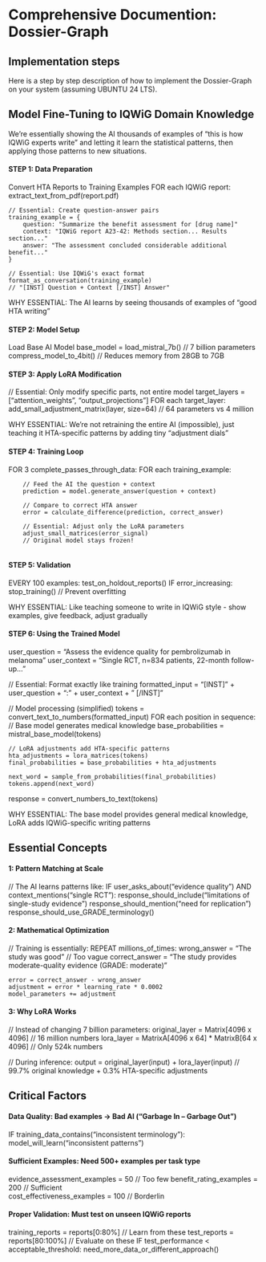 # Comprehensive Documention: Dossier-Graph


## Implementation steps

Here is a step by step description of how to implement the Dossier-Graph on your system (assuming UBUNTU 24 LTS).

## Model Fine-Tuning to IQWiG Domain Knowledge

We're essentially showing the AI thousands of examples of "this is how IQWiG experts write" and letting it learn the statistical patterns, then applying those patterns to new situations.

#### STEP 1:  Data Preparation
Convert HTA Reports to Training Examples
FOR each IQWiG report:
    extract_text_from_pdf(report.pdf)
    
    // Essential: Create question-answer pairs
    training_example = {
        question: "Summarize the benefit assessment for [drug name]"
        context: "IQWiG report A23-42: Methods section... Results section..."  
        answer: "The assessment concluded considerable additional benefit..."
    }
    
    // Essential: Use IQWiG's exact format
    format_as_conversation(training_example)
    // "[INST] Question + Context [/INST] Answer"

WHY ESSENTIAL: The AI learns by seeing thousands of examples of "good HTA writing"

#### STEP 2: Model Setup
Load Base AI Model
base_model = load_mistral_7b()  // 7 billion parameters
compress_model_to_4bit()        // Reduces memory from 28GB to 7GB


#### STEP 3: Apply LoRA Modification
// Essential: Only modify specific parts, not entire model
target_layers = ["attention_weights", "output_projections"] 
FOR each target_layer:
    add_small_adjustment_matrix(layer, size=64)  // 64 parameters vs 4 million

WHY ESSENTIAL: We're not retraining the entire AI (impossible), just teaching it 
HTA-specific patterns by adding tiny "adjustment dials"


#### STEP 4: Training Loop
FOR 3 complete_passes_through_data:
    FOR each training_example:
        
        // Feed the AI the question + context
        prediction = model.generate_answer(question + context)
        
        // Compare to correct HTA answer
        error = calculate_difference(prediction, correct_answer)
        
        // Essential: Adjust only the LoRA parameters
        adjust_small_matrices(error_signal)
        // Original model stays frozen!
        
#### STEP 5: Validation  
EVERY 100 examples:
    test_on_holdout_reports()
    IF error_increasing:
        stop_training()  // Prevent overfitting

WHY ESSENTIAL: Like teaching someone to write in IQWiG style - show examples, 
give feedback, adjust gradually

#### STEP 6: Using the Trained Model
user_question = "Assess the evidence quality for pembrolizumab in melanoma"
user_context = "Single RCT, n=834 patients, 22-month follow-up..."

// Essential: Format exactly like training
formatted_input = "[INST] " + user_question + "\n\nContext: " + user_context + " [/INST]"

// Model processing (simplified)
tokens = convert_text_to_numbers(formatted_input)
FOR each position in sequence:
    // Base model generates medical knowledge
    base_probabilities = mistral_base_model(tokens)
    
    // LoRA adjustments add HTA-specific patterns  
    hta_adjustments = lora_matrices(tokens)
    final_probabilities = base_probabilities + hta_adjustments
    
    next_word = sample_from_probabilities(final_probabilities)
    tokens.append(next_word)

response = convert_numbers_to_text(tokens)

WHY ESSENTIAL: The base model provides general medical knowledge, 
LoRA adds IQWiG-specific writing patterns

## Essential Concepts

#### 1: Pattern Matching at Scale

// The AI learns patterns like:
IF user_asks_about("evidence quality") AND context_mentions("single RCT"):
    response_should_include("limitations of single-study evidence")
    response_should_mention("need for replication") 
    response_should_use_GRADE_terminology()


#### 2: Mathematical Optimization

// Training is essentially:
REPEAT millions_of_times:
    wrong_answer = "The study was good"  // Too vague
    correct_answer = "The study provides moderate-quality evidence (GRADE: moderate)"
    
    error = correct_answer - wrong_answer
    adjustment = error * learning_rate * 0.0002
    model_parameters += adjustment
    
#### 3: Why LoRA Works

// Instead of changing 7 billion parameters:
original_layer = Matrix[4096 x 4096]  // 16 million numbers
lora_layer = MatrixA[4096 x 64] * MatrixB[64 x 4096]  // Only 524k numbers

// During inference:
output = original_layer(input) + lora_layer(input)
// 99.7% original knowledge + 0.3% HTA-specific adjustments


## Critical Factors

#### Data Quality: Bad examples → Bad AI ("Garbage In -- Garbage Out")

IF training_data_contains("inconsistent terminology"):
    model_will_learn("inconsistent patterns")
    
#### Sufficient Examples: Need 500+ examples per task type

evidence_assessment_examples = 50   // Too few
benefit_rating_examples = 200       // Sufficient  
cost_effectiveness_examples = 100   // Borderlin


#### Proper Validation: Must test on unseen IQWiG reports

training_reports = reports[0:80%]    // Learn from these
test_reports = reports[80:100%]      // Evaluate on these
IF test_performance < acceptable_threshold:
    need_more_data_or_different_approach()